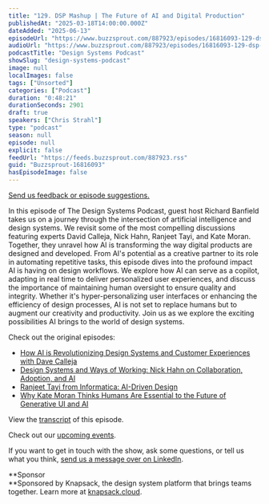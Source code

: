 ```yaml
---
title: "129. DSP Mashup | The Future of AI and Digital Production"
publishedAt: "2025-03-18T14:00:00.000Z"
dateAdded: "2025-06-13"
episodeUrl: "https://www.buzzsprout.com/887923/episodes/16816093-129-dsp-mashup-the-future-of-ai-and-digital-production.mp3"
audioUrl: "https://www.buzzsprout.com/887923/episodes/16816093-129-dsp-mashup-the-future-of-ai-and-digital-production.mp3"
podcastTitle: "Design Systems Podcast"
showSlug: "design-systems-podcast"
image: null
localImages: false
tags: ["Unsorted"]
categories: ["Podcast"]
duration: "0:48:21"
durationSeconds: 2901
draft: true
speakers: ["Chris Strahl"]
type: "podcast"
season: null
episode: null
explicit: false
feedUrl: "https://feeds.buzzsprout.com/887923.rss"
guid: "Buzzsprout-16816093"
hasEpisodeImage: false
---
```

[Send us feedback or episode suggestions.](https://www.buzzsprout.com/twilio/text_messages/887923/open_sms)

In this episode of The Design Systems Podcast, guest host Richard Banfield takes us on a journey through the intersection of artificial intelligence and design systems. We revisit some of the most compelling discussions featuring experts David Calleja, Nick Hahn, Ranjeet Tayi, and Kate Moran. Together, they unravel how AI is transforming the way digital products are designed and developed. From AI's potential as a creative partner to its role in automating repetitive tasks, this episode dives into the profound impact AI is having on design workflows. We explore how AI can serve as a copilot, adapting in real time to deliver personalized user experiences, and discuss the importance of maintaining human oversight to ensure quality and integrity. Whether it's hyper-personalizing user interfaces or enhancing the efficiency of design processes, AI is not set to replace humans but to augment our creativity and productivity. Join us as we explore the exciting possibilities AI brings to the world of design systems.

Check out the original episodes:

-   [How AI is Revolutionizing Design Systems and Customer Experiences with Dave Calleja](https://www.buzzsprout.com/887923/episodes/15238316-111-how-ai-is-revolutionizing-design-systems-and-customer-experiences-with-dave-calleja.mp3?download=true)
-   [Design Systems and Ways of Working: Nick Hahn on Collaboration, Adoption, and AI](https://www.buzzsprout.com/887923/episodes/15382348-114-design-systems-and-ways-of-working-nick-hahn-on-collaboration-adoption-and-ai.mp3?download=true)
-   [Ranjeet Tayi from Informatica: AI-Driven Design](https://www.buzzsprout.com/887923/episodes/14712486-105-ranjeet-tayi-from-informatica-ai-driven-design.mp3?download=true)
-   [Why Kate Moran Thinks Humans Are Essential to the Future of Generative UI and AI](https://www.buzzsprout.com/887923/episodes/15664684-117-why-kate-moran-thinks-humans-are-essential-to-the-future-of-generative-ui-and-ai.mp3?download=true)

View the [transcript](https://docs.google.com/document/d/1ox6wsmvQKdTyED34R_U55RNOEaxixrdlfDktyYxtKdg/edit?usp=sharing) of this episode.

Check out our [upcoming events](https://www.knapsack.cloud/events).

If you want to get in touch with the show, ask some questions, or tell us what you think, [send us a message over on LinkedIn](https://www.linkedin.com/showcase/design-systems-podcast/?viewAsMember=true).

**Sponsor  
**Sponsored by Knapsack, the design system platform that brings teams together. Learn more at [knapsack.cloud](https://www.knapsack.cloud/?utm_source=podcast).
